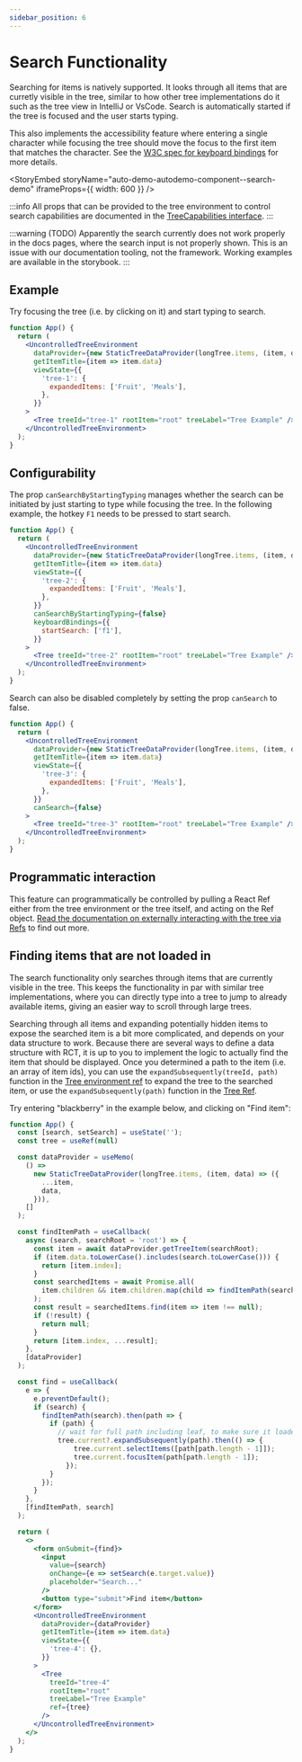 ```yaml
---
sidebar_position: 6
---
```



# Search Functionality

Searching for items is natively supported. It looks through all items that are curretly visible in the
tree, similar to how other tree implementations do it such as the tree view in IntelliJ or VsCode. Search
is automatically started if the tree is focused and the user starts typing.

This also implements the accessibility feature where entering a single character while focusing the tree
should move the focus to the first item that matches the character. See the
[W3C spec for keyboard bindings](https://www.w3.org/TR/wai-aria-practices-1.1/examples/treeview/treeview-2/treeview-2a.html#kbd_label)
for more details.

<StoryEmbed storyName="auto-demo-autodemo-component--search-demo" iframeProps={{ width: 600 }} />

:::info
All props that can be provided to the tree environment to control search capabilities are documented
in the [TreeCapabilities interface](/docs/api/interfaces/TreeCapabilities).
:::

:::warning
(TODO) Apparently the search currently does not work properly in the docs pages, where the search input
is not properly shown. This is an issue with our documentation tooling, not the framework.
Working examples are available in the storybook.
:::

## Example

Try focusing the tree (i.e. by clicking on it) and start typing to search.

```jsx live
function App() {
  return (
    <UncontrolledTreeEnvironment
      dataProvider={new StaticTreeDataProvider(longTree.items, (item, data) => ({ ...item, data }))}
      getItemTitle={item => item.data}
      viewState={{
        'tree-1': {
          expandedItems: ['Fruit', 'Meals'],
        },
      }}
    >
      <Tree treeId="tree-1" rootItem="root" treeLabel="Tree Example" />
    </UncontrolledTreeEnvironment>
  );
}
```

## Configurability

The prop `canSearchByStartingTyping` manages whether the search can be initiated by just starting to type
while focusing the tree. In the following example, the hotkey `F1` needs to be pressed to start search.

```jsx live
function App() {
  return (
    <UncontrolledTreeEnvironment
      dataProvider={new StaticTreeDataProvider(longTree.items, (item, data) => ({ ...item, data }))}
      getItemTitle={item => item.data}
      viewState={{
        'tree-2': {
          expandedItems: ['Fruit', 'Meals'],
        },
      }}
      canSearchByStartingTyping={false}
      keyboardBindings={{
        startSearch: ['f1'],
      }}
    >
      <Tree treeId="tree-2" rootItem="root" treeLabel="Tree Example" />
    </UncontrolledTreeEnvironment>
  );
}
```

Search can also be disabled completely by setting the prop `canSearch` to false.

```jsx live
function App() {
  return (
    <UncontrolledTreeEnvironment
      dataProvider={new StaticTreeDataProvider(longTree.items, (item, data) => ({ ...item, data }))}
      getItemTitle={item => item.data}
      viewState={{
        'tree-3': {
          expandedItems: ['Fruit', 'Meals'],
        },
      }}
      canSearch={false}
    >
      <Tree treeId="tree-3" rootItem="root" treeLabel="Tree Example" />
    </UncontrolledTreeEnvironment>
  );
}
```

## Programmatic interaction

This feature can programmatically be controlled by pulling a React Ref either from the tree environment
or the tree itself, and acting on the Ref object. [Read the documentation on externally interacting
with the tree via Refs](/docs/guides/refs) to find out more.

## Finding items that are not loaded in

The search functionality only searches through items that are currently visible in the tree. This keeps the
functionality in par with similar tree implementations, where you can directly type into a tree to jump to already
available items, giving an easier way to scroll through large trees.

Searching through all items and expanding potentially hidden items to expose the searched item is a bit more complicated,
and depends on your data structure to work. Because there are several ways to define a data structure with RCT,
it is up to you to implement the logic to actually find the item that should be displayed. Once you determined a path
to the item (i.e. an array of item ids), you can use the `expandSubsequently(treeId, path)` function in the
[Tree environment ref](/docs/api/interfaces/TreeEnvironmentRef) to expand the tree to the searched item, or use
the `expandSubsequently(path)` function in the [Tree Ref](/docs/api/interfaces/TreeRef).

Try entering "blackberry" in the example below, and clicking on "Find item":

```jsx live
function App() {
  const [search, setSearch] = useState('');
  const tree = useRef(null)

  const dataProvider = useMemo(
    () =>
      new StaticTreeDataProvider(longTree.items, (item, data) => ({
        ...item,
        data,
      })),
    []
  );

  const findItemPath = useCallback(
    async (search, searchRoot = 'root') => {
      const item = await dataProvider.getTreeItem(searchRoot);
      if (item.data.toLowerCase().includes(search.toLowerCase())) {
        return [item.index];
      }
      const searchedItems = await Promise.all(
        item.children && item.children.map(child => findItemPath(search, child)) || []
      );
      const result = searchedItems.find(item => item !== null);
      if (!result) {
        return null;
      }
      return [item.index, ...result];
    },
    [dataProvider]
  );

  const find = useCallback(
    e => {
      e.preventDefault();
      if (search) {
        findItemPath(search).then(path => {
          if (path) {
            // wait for full path including leaf, to make sure it loaded in
            tree.current?.expandSubsequently(path).then(() => {
                tree.current.selectItems([path[path.length - 1]]);
                tree.current.focusItem(path[path.length - 1]);
              });
          }
        });
      }
    },
    [findItemPath, search]
  );

  return (
    <>
      <form onSubmit={find}>
        <input
          value={search}
          onChange={e => setSearch(e.target.value)}
          placeholder="Search..."
        />
        <button type="submit">Find item</button>
      </form>
      <UncontrolledTreeEnvironment
        dataProvider={dataProvider}
        getItemTitle={item => item.data}
        viewState={{
          'tree-4': {},
        }}
      >
        <Tree
          treeId="tree-4"
          rootItem="root"
          treeLabel="Tree Example"
          ref={tree}
        />
      </UncontrolledTreeEnvironment>
    </>
  );
}
```

